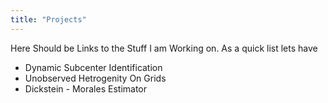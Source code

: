 ```yaml
---
title: "Projects"
---
```


Here Should be Links to the Stuff I am Working on. As a quick list lets have

- Dynamic Subcenter Identification
- Unobserved Hetrogenity On Grids
- Dickstein - Morales Estimator